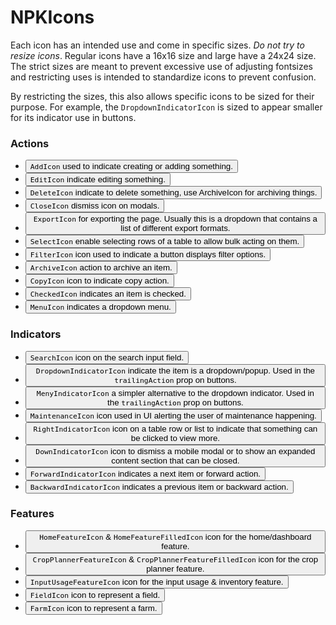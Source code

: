 
# NPKIcons

Each icon has an intended use and come in specific sizes. *Do not try to resize icons*. 
Regular icons have a 16x16 size and large have a 24x24 size. The strict sizes are meant to prevent
excessive use of adjusting fontsizes and restricting uses is intended to standardize icons to prevent
confusion.

By restricting the sizes, this also allows specific icons to be sized for their purpose. For example,
the `DropdownIndicatorIcon` is sized to appear smaller for its indicator use in buttons.

### Actions
* <Button icon={Icons.AddIcon} /> `AddIcon` used to indicate creating or adding something.
* <Button icon={Icons.EditIcon} /> `EditIcon` indicate editing something.
* <Button icon={Icons.DeleteIcon} /> `DeleteIcon` indicate to delete something, use ArchiveIcon for archiving things.
* <Button icon={Icons.CloseIcon} /> `CloseIcon` dismiss icon on modals.
* <Button icon={Icons.ExportIcon} /> `ExportIcon` for exporting the page. Usually this is a dropdown that contains a list of different export formats.
* <Button icon={Icons.SelectIcon} /> `SelectIcon` enable selecting rows of a table to allow bulk acting on them.
* <Button icon={Icons.FilterIcon} /> `FilterIcon` icon used to indicate a button displays filter options.
* <Button icon={Icons.ArchiveIcon} /> `ArchiveIcon` action to archive an item.
* <Button icon={Icons.CopyIcon} /> `CopyIcon` icon to indicate copy action.
* <Button icon={Icons.CheckedIcon} /> `CheckedIcon` indicates an item is checked.
* <Button icon={Icons.MenuIcon} /> `MenuIcon` indicates a dropdown menu.

### Indicators
* <Button icon={Icons.SearchIcon} /> `SearchIcon` icon on the search input field.
* <Button icon={Icons.DropdownIndicatorIcon} /> `DropdownIndicatorIcon` indicate the item is a dropdown/popup. Used in the `trailingAction` prop on buttons.
* <Button icon={Icons.MenuIndicatorIcon} /> `MenyIndicatorIcon` a simpler alternative to the dropdown indicator. Used in the `trailingAction` prop on buttons.
* <Button icon={Icons.MaintenanceIcon} /> `MaintenanceIcon` icon used in UI alerting the user of maintenance happening.
* <Button icon={Icons.RightIndicatorIcon} /> `RightIndicatorIcon` icon on a table row or list to indicate that something can be clicked to view more.
* <Button icon={Icons.DownIndicatorIcon} /> `DownIndicatorIcon` icon to dismiss a mobile modal or to show an expanded content section that can be closed.
* <Button icon={Icons.ForwardIndicatorIcon} /> `ForwardIndicatorIcon` indicates a next item or forward action.
* <Button icon={Icons.BackwardIndicatorIcon} /> `BackwardIndicatorIcon` indicates a previous item or backward action.

### Features
* <Button leadingVisual={Icons.HomeFeatureIcon} trailingVisual={Icons.HomeFeatureFilledIcon} /> `HomeFeatureIcon` & `HomeFeatureFilledIcon` icon for the home/dashboard feature.
* <Button leadingVisual={Icons.CropPlannerFeatureIcon} trailingVisual={Icons.CropPlannerFeatureFilledIcon} /> `CropPlannerFeatureIcon` & `CropPlannerFeatureFilledIcon` icon for the crop planner feature.
* <Button icon={Icons.InputUsageFeatureIcon}/> `InputUsageFeatureIcon` icon for the input usage & inventory feature.
* <Button icon={Icons.FieldIcon}/> `FieldIcon` icon to represent a field.
* <Button icon={Icons.FarmIcon}/> `FarmIcon` icon to represent a farm.